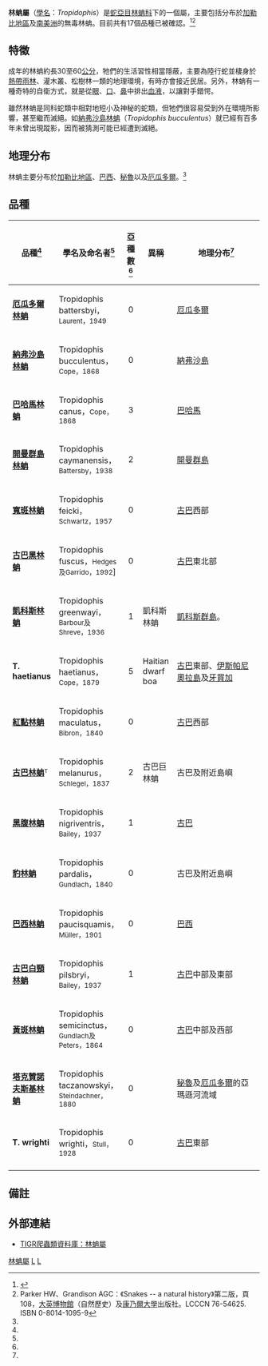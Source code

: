 {{Automatic Taxobox 
| taxon = Tropidophis 
| image = Cuban Giant Trope (Tropidophis melanurus) (8577519420).jpg
| image_caption = ''Tropidophis melanurus''
| authority = Bibron ''In'' Sagra，1843
| synonyms = * ''Tropidophis'' - Bibron ''In'' Sagra，1843
* ''Leionotus'' - Bibron ''In'' Sagra，1843
* ''Ungalia'' - Gray，1842
* ''Erycopsis'' - Fitzinger，1843
* ''Notophis'' - Hallowell，1856
* ''Ungalia'' - Cope，1868<ref name="McD99">McDiarmid RW、Campbell JA、Touré T：《Snake Species of the World: A Taxonomic and Geographic Reference, vol. 1》頁511，Herpetologists' League，1999年。ISBN 1-893777-00-6</ref>}}

'''林蚺屬'''（[[學名|學名]]：''Tropidophis''）是[[蛇亞目|蛇亞目]][[林蚺科|林蚺科]]下的一個屬，主要包括分布於[[加勒比地區|加勒比地區]]及[[南美洲|南美洲]]的無毒林蚺。目前共有17個品種已被確認。<ref name="ITIS">{{ITIS|ID=174332|taxon=''Tropidophis''|year=2007|date=29 August}}</ref><ref name="P&G77">Parker HW、Grandison AGC：《Snakes -- a natural history》第二版，頁108，[[大英博物館|大英博物館]]（自然歷史）及[[康乃爾大學|康乃爾大學]]出版社。LCCCN 76-54625. ISBN 0-8014-1095-9</ref>

==特徵==
成年的林蚺約長30至60[[公分|公分]]，牠們的生活習性相當隱蔽，主要為陸行蛇並棲身於[[熱帶雨林|熱帶雨林]]、灌木叢、松樹林一類的地理環境，有時亦會接近民居。另外，林蚺有一種奇特的自衛方式，就是從[[眼|眼]]、[[口|口]]、[[鼻|鼻]]中排出[[血液|血液]]，以讓對手錯愕。

雖然林蚺是同科蛇類中相對地短小及神秘的蛇類，但牠們很容易受到外在環境所影響，甚至繼而滅絕。如[[納弗沙島林蚺|納弗沙島林蚺]]（''Tropidophis bucculentus''）就已經有百多年未曾出現蹤影，因而被猜測可能已經遭到滅絕。

==地理分布==
林蚺主要分布於[[加勒比地區|加勒比地區]]、[[巴西|巴西]]、[[秘魯|秘魯]]以及[[厄瓜多爾|厄瓜多爾]]。<ref name="McD99"/>

==品種==
{|cellspacing=0 cellpadding=2 border=1 style="border-collapse: collapse;"
!bgcolor="#f0f0f0"|品種<ref name="ITIS"/>
!bgcolor="#f0f0f0"|學名及命名者<ref name="ITIS"/>
!bgcolor="#f0f0f0"|亞種數<ref name="ITIS"/>
!bgcolor="#f0f0f0"|異稱
!bgcolor="#f0f0f0"|地理分布<ref name="McD99"/>
|-
|'''[[厄瓜多爾林蚺|厄瓜多爾林蚺]]'''
|Tropidophis battersbyi，<small>Laurent，1949</small>
|align="center"|0
|
|style="width:40%"|[[厄瓜多爾|厄瓜多爾]]
|-
|'''[[納弗沙島林蚺|納弗沙島林蚺]]'''
|Tropidophis bucculentus，<small>Cope，1868</small>
|align="center"|0
|
|[[納弗沙島|納弗沙島]]
|-
|'''[[巴哈馬林蚺|巴哈馬林蚺]]'''
|Tropidophis canus，<small>Cope，1868</small>
|align="center"|3
|
|[[巴哈馬|巴哈馬]]
|-
|'''[[開曼群島林蚺|開曼群島林蚺]]'''
|Tropidophis caymanensis，<small>Battersby，1938</small>
|align="center"|2
|
|[[開曼群島|開曼群島]]
|-
|'''[[寬斑林蚺|寬斑林蚺]]'''
|Tropidophis feicki，<small>Schwartz，1957</small>
|align="center"|0
|
|[[古巴|古巴]]西部
|-
|'''[[古巴黑林蚺|古巴黑林蚺]]'''
|Tropidophis fuscus，<small>Hedges及Garrido，1992</small>]
|align="center"|0
|
|[[古巴|古巴]]東北部
|-
|'''[[凱科斯林蚺|凱科斯林蚺]]'''
|Tropidophis greenwayi，<small>Barbour及Shreve，1936</small>
|align="center"|1
|凱科斯林蚺
|[[特克斯和凱科斯群島|凱科斯群島]]。
|-
|'''T. haetianus'''
|Tropidophis haetianus，<small>Cope，1879</small>
|align="center"|5
|Haitian dwarf boa
|[[古巴|古巴]]東部、[[伊斯帕尼奧拉島|伊斯帕尼奧拉島]]及[[牙買加|牙買加]]
|-
|'''[[紅點林蚺|紅點林蚺]]'''
|Tropidophis maculatus，<small>Bibron，1840</small>
|align="center"|0
|
|[[古巴|古巴]]西部
|-
|'''[[古巴林蚺|古巴林蚺]]'''<font size="-1"><sup>T</sup></font>
|Tropidophis melanurus，<small>Schlegel，1837</small>
|align="center"|2
|古巴巨林蚺
|古巴及附近島嶼
|-
|'''[[黑腹林蚺|黑腹林蚺]]'''
|Tropidophis nigriventris，<small>Bailey，1937</small>
|align="center"|1
|
|[[古巴|古巴]]
|-
|'''[[豹林蚺|豹林蚺]]'''
|Tropidophis pardalis，<small>Gundlach，1840</small>
|align="center"|0
|
|古巴及附近島嶼
|-
|'''[[巴西林蚺|巴西林蚺]]'''
|Tropidophis paucisquamis，<small>Müller，1901</small>
|align="center"|0
|
|[[巴西|巴西]]
|-
|'''[[古巴白頸林蚺|古巴白頸林蚺]]'''
|Tropidophis pilsbryi，<small>Bailey，1937</small>
|align="center"|1
|
|[[古巴|古巴]]中部及東部
|-
|'''[[黃斑林蚺|黃斑林蚺]]'''
|Tropidophis semicinctus，<small>Gundlach及Peters，1864</small>
|align="center"|0
|
|[[古巴|古巴]]中部及西部
|-
|'''[[塔克贊諾夫斯基林蚺|塔克贊諾夫斯基林蚺]]'''
|Tropidophis taczanowskyi，<small>Steindachner，1880</small>
|align="center"|0
|
|[[秘魯|秘魯]]及[[厄瓜多爾|厄瓜多爾]]的亞瑪遜河流域
|-
|'''T. wrighti'''
|Tropidophis wrighti，<small>Stull，1928</small>
|align="center"|0
|
|[[古巴|古巴]]東部
|-
|}

==備註==
{{reflist}}

==外部連結==
*{{en}}[http://reptile-database.reptarium.cz/search.php?&genus=Tropidophis&submit=Search TIGR爬蟲類資料庫：林蚺屬]
{{Taxonbar|from=Q2692350}}

[[Category:林蚺屬|]]
[[Category:林蚺科|L]]
[[Category:_1843年描述的分类群|L]]